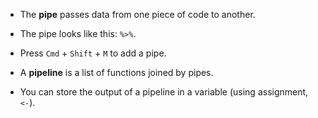 - The **pipe** passes data from one piece of code to another.
- The pipe looks like this: `%>%`.
- Press `Cmd` + `Shift` + `M` to add a pipe.

- A **pipeline** is a list of functions joined by pipes.
- You can store the output of a pipeline in a variable (using assignment, `<-`).